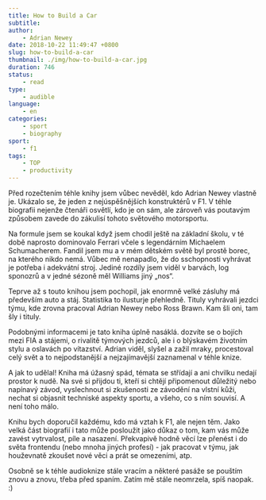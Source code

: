 ```yaml
---
title: How to Build a Car
subtitle:
author:
    - Adrian Newey
date: 2018-10-22 11:49:47 +0800
slug: how-to-build-a-car
thumbnail: ./img/how-to-build-a-car.jpg
duration: 746
status:
    - read
type:
    - audible
language:
    - en
categories:
    - sport
    - biography
sport:
    - f1
tags:
    - TOP
    - productivity
---
```


Před rozečtením téhle knihy jsem vůbec nevěděl, kdo Adrian Newey vlastně je. Ukázalo se, že jeden z nejúspěšnějších konstruktérů v F1. V téhle biografii nejenže čtenáři osvětlí, kdo je on sám, ale zároveň vás poutavým způsobem zavede do zákulisí tohoto světového motorsportu.

Na formule jsem se koukal když jsem chodil ještě na základní školu, v té době naprosto dominovalo Ferrari včele s legendárním Michaelem Schumacherem. Fandil jsem mu a v mém dětském světě byl prostě borec, na kterého nikdo nemá. Vůbec mě nenapadlo, že do sschopnosti vyhrávat je potřeba i adekvátní stroj. Jediné rozdíly jsem viděl v barvách, log sponozrů a v jedné sézoně měl Williams jiný &bdquo;nos&ldquo;.

Teprve až s touto knihou jsem pochopil, jak enormně velké zásluhy má především auto a stáj. Statistika to ilusturje přehledně. Tituly vyhrávali jezdci týmu, kde zrovna pracoval Adrian Newey nebo Ross Brawn. Kam šli oni, tam šly i tituly.

Podobnými informacemi je tato kniha úplně nasáklá. dozvíte se o bojích mezi FIA a stájemi, o rivalitě týmových jezdců, ale i o blýskavém životním stylu a oslavách po vítazství. Adrian viděl, slyšel a zažil mraky, procestoval celý svět a to nejpodstanější a nejzajímavější zaznamenal v téhle knize.

A jak to udělal! Kniha má úžasný spád, témata se střídají a ani chvilku nedají prostor k nudě. Na své si přijdou ti, kteří si chtějí připomenout důležitý nebo napínavý závod, vyslechnout si zkušenosti ze závodění na vlstní kůži, nechat si objasnit techniské aspekty sportu, a všeho, co s ním souvisí. A není toho málo.

Knihu bych doporučil každému, kdo má vztah k F1, ale nejen těm. Jako velká část biografií i tato může posloužit jako důkaz o tom, kam vás může zavést vytrvalost, píle a nasazení. Překvapivě hodně věcí lze přenést i do světa frontendu (nebo mnoha jiných profesí) - jak pracovat v týmu, jak houževnatě zkoušet nové věci a prát se omezeními, atp.

Osobně se k téhle audioknize stále vracím a některé pasáže se pouštím znovu a znovu, třeba před spaním. Zatím mě stále neomrzela, spíš naopak. :)

